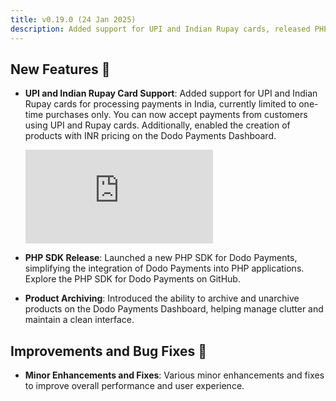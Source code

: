 ```yaml
---
title: v0.19.0 (24 Jan 2025)
description: Added support for UPI and Indian Rupay cards, released PHP SDK, and introduced product archiving.
---
```


## New Features 🚀

- **UPI and Indian Rupay Card Support**: Added support for UPI and Indian Rupay cards for processing payments in India, currently limited to one-time purchases only. You can now accept payments from customers using UPI and Rupay cards. Additionally, enabled the creation of products with INR pricing on the Dodo Payments Dashboard.

    <iframe 
        className="w-full aspect-video rounded-md" 
        src="https://www.youtube.com/embed/PXQOv4k1Mk8"
        title="UPI Announcement | Dodo Payments"
        frameBorder="0"
        allow="accelerometer; autoplay; clipboard-write; encrypted-media; gyroscope; picture-in-picture"
        allowFullScreen
    ></iframe>

- **PHP SDK Release**: Launched a new PHP SDK for Dodo Payments, simplifying the integration of Dodo Payments into PHP applications.
    <Card
    title="View PHP SDK on GitHub →"
    icon="github"
    horizontal="true"
    href="https://github.com/dodopayments/dodopayments-php"> Explore the PHP SDK for Dodo Payments on GitHub. </Card>

- **Product Archiving**: Introduced the ability to archive and unarchive products on the Dodo Payments Dashboard, helping manage clutter and maintain a clean interface.

## Improvements and Bug Fixes 🔧

- **Minor Enhancements and Fixes**: Various minor enhancements and fixes to improve overall performance and user experience.
